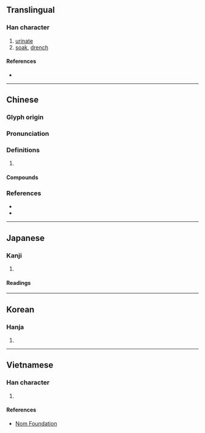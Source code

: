 {{character info}}
==Translingual==

===Han character===
{{Han char|rn=85|rad=水|as=10|sn=13|four=37147|canj=EHXE|ids=⿰氵叟}}

# [[urinate]]
# [[soak]], [[drench]]

====References====
* {{Han ref|kx=0640.340|dkj=17979|dj=1048.080|hdz=31680.050|uh=6EB2|ud=28338|bh=DE59|bd=56921}}

----

==Chinese==
{{zh-forms|alt=㴋}}

===Glyph origin===
{{Han etym}}

===Pronunciation===
{{zh-pron
|m=sōu
|c=sau1,sau2
|mn=so͘/só͘
|mc=
|oc=y
|cat=v
}}

===Definitions===
{{zh-hanzi}}

# {{rfdef|zh}}

====Compounds====
{{zh-der|溲膏|溲箕|溲溺|淋溲|溲器|溲溲|溲話|牛溲馬勃|溲麵|馬勃牛溲}}

===References===
* {{R:twedu|B02220}}
* {{R:yue:mfccd}}

----

==Japanese==

===Kanji===
{{ja-kanji|grade=|rs=水10}}

# {{rfdef|ja|sort=水10}}

====Readings====
{{ja-readings
|goon=しゅ
|kanon=そう
|kun=ひた-す, いばり
|nanori=}}

----

==Korean==

===Hanja===
{{ko-hanja|hangeul=수|eumhun=|rv=su|mr=su|y=swu}}

# {{rfdef|ko|sort=水10}}

----

==Vietnamese==

===Han character===
{{vi-hantu|rs=水10|[[sưu]]}}

# {{rfdef|vi|sort=水10}}

====References====
* [http://nomfoundation.org/common/nom_details.php?codepoint=6EB2 Nom Foundation]